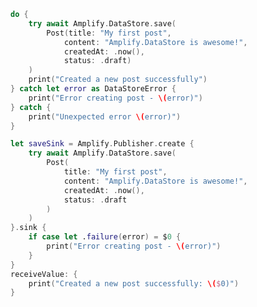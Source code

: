 <BlockSwitcher>

<Block name="Async/Await">

```swift
do {
    try await Amplify.DataStore.save(
        Post(title: "My first post", 
            content: "Amplify.DataStore is awesome!", 
            createdAt: .now(),
            status: .draft)
    )
    print("Created a new post successfully")
} catch let error as DataStoreError {
    print("Error creating post - \(error)")
} catch {
    print("Unexpected error \(error)")
}
```

</Block>

<Block name="Combine">

```swift
let saveSink = Amplify.Publisher.create {
    try await Amplify.DataStore.save(
        Post(
            title: "My first post", 
            content: "Amplify.DataStore is awesome!", 
            createdAt: .now(),
            status: .draft
        )
    )
}.sink {
    if case let .failure(error) = $0 {
        print("Error creating post - \(error)")
    }
}
receiveValue: {
    print("Created a new post successfully: \($0)")
}
```

</Block>

</BlockSwitcher>
